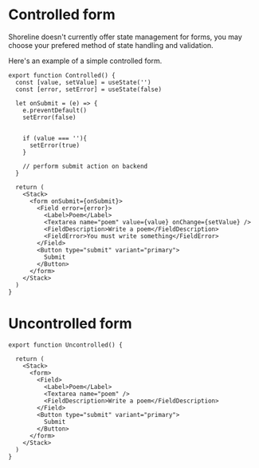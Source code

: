 # Controlled form

Shoreline doesn't currently offer state management for forms, you may choose your prefered method of state handling and validation.

Here's an example of a simple controlled form.

```tsx
export function Controlled() {
  const [value, setValue] = useState('')
  const [error, setError] = useState(false)

  let onSubmit = (e) => {
    e.preventDefault()
    setError(false)


    if (value === ''){
      setError(true)
    }

    // perform submit action on backend
  }

  return (
    <Stack>
      <form onSubmit={onSubmit}>
        <Field error={error}>
          <Label>Poem</Label>
          <Textarea name="poem" value={value} onChange={setValue} />
          <FieldDescription>Write a poem</FieldDescription>
          <FieldError>You must write something</FieldError>
        </Field>
        <Button type="submit" variant="primary">
          Submit
        </Button>
      </form>
    </Stack>
  )
}

```

# Uncontrolled form

```tsx
export function Uncontrolled() {

  return (
    <Stack>
      <form>
        <Field>
          <Label>Poem</Label>
          <Textarea name="poem" />
          <FieldDescription>Write a poem</FieldDescription>
        </Field>
        <Button type="submit" variant="primary">
          Submit
        </Button>
      </form>
    </Stack>
  )
}
```
